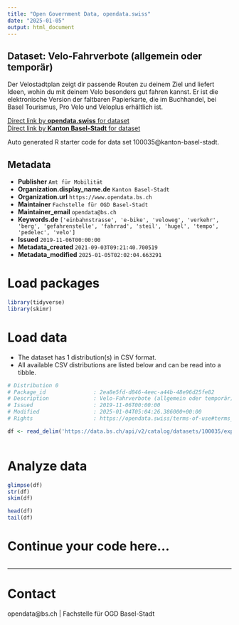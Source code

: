 ```yaml
---
title: "Open Government Data, opendata.swiss"
date: "2025-01-05"
output: html_document
---
```


## Dataset: Velo-Fahrverbote (allgemein oder temporär)

Der Velostadtplan zeigt dir passende Routen zu deinem Ziel und liefert Ideen, wohin du mit deinem Velo besonders gut fahren kannst. Er ist die elektronische Version der faltbaren Papierkarte, die im Buchhandel, bei Basel Tourismus, Pro Velo und Veloplus erhältlich ist.

[Direct link by **opendata.swiss** for dataset](https://opendata.swiss/de/dataset/velo-fahrverbote-allgemein-oder-temporar)<br>
[Direct link by **Kanton Basel-Stadt** for dataset](https://data.bs.ch/explore/dataset/100035/)

Auto generated R starter code for data set 100035@kanton-basel-stadt.

## Metadata

- **Publisher** `Amt für Mobilität`
- **Organization.display_name.de** `Kanton Basel-Stadt`
- **Organization.url** `https://www.opendata.bs.ch`
- **Maintainer** `Fachstelle für OGD Basel-Stadt`
- **Maintainer_email** `opendata@bs.ch`
- **Keywords.de** `['einbahnstrasse', 'e-bike', 'veloweg', 'verkehr', 'berg', 'gefahrenstelle', 'fahrrad', 'steil', 'hugel', 'tempo', 'pedelec', 'velo']`
- **Issued** `2019-11-06T00:00:00`
- **Metadata_created** `2021-09-03T09:21:40.700519`
- **Metadata_modified** `2025-01-05T02:02:04.663291`


# Load packages

```r

library(tidyverse)
library(skimr)

```

# Load data

-   The dataset has 1 distribution(s) in CSV format.
-   All available CSV distributions are listed below and can be read into a tibble.

```r

# Distribution 0
# Package_id               : 2ea8e5fd-d846-4eec-a44b-48e96d25fe82
# Description              : Velo-Fahrverbote (allgemein oder temporär) (csv)
# Issued                   : 2019-11-06T00:00:00
# Modified                 : 2025-01-04T05:04:26.386000+00:00
# Rights                   : https://opendata.swiss/terms-of-use#terms_by

df <- read_delim('https://data.bs.ch/api/v2/catalog/datasets/100035/exports/csv?use_labels=true')



```

# Analyze data

```r

glimpse(df)
str(df)
skim(df)

head(df)
tail(df)

```

# Continue your code here...

```r

```

------------------------------------------------------------------------

# Contact

opendata@bs.ch | Fachstelle für OGD Basel-Stadt
